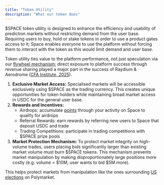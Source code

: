```yaml
---
title: "Token Utility"
description: "What our token does"
---
```


\$SPACE token utility is designed to enhance the efficiency and usability of prediction markets without restricting demand from the user base. Requiring users to buy, hold or stake tokens in order to use a product gates access to it; Space enables everyone to use the platform without forcing them to interact with the token as this would limit demand and user base.

Token utility ties value to the platform performance, not just speculation via our [flywheel mechanism](/token/flywheel); direct exposure to platform success through revenue sharing played a major part in the success of Raydium & Aerodrome ([CFA Institute, 2025](https://blogs.cfainstitute.org/investor/2025/01/24/beyond-speculation-the-rise-of-revenue-sharing-tokens/)).

1. **Exclusive Market Access:** Specialised markets will be accessible exclusively using \$SPACE as the trading currency. This creates unique opportunities for token holders while maintaining broad market access in USDC for the general user base.
2. **Rewards and Incentives:**
   - Airdrops: accumulate [points](/features/airdrops) through your activity on Space to qualify for airdrops
   - Referral Rewards: earn rewards by referring new users to Space that deposit USDC and trade
   - Trading Competitions: participate in trading competitions with \$SPACE prize pools
3. **Market Protection Mechanism:** To protect market integrity on high-volume trades, users placing bids significantly larger than existing market volume must burn \$SPACE tokens. This mechanism prevents market manipulation by making disproportionately large positions more costly (e.g. volume = \$10M, user wants to bid \$5M more).

This helps protect markets from manipulation like the ones surrounding [US elections](https://fortune.com/2024/10/24/polymarket-crypto-trump-win-presidential-election/?utm_source=chatgpt.com) on Polymarket.